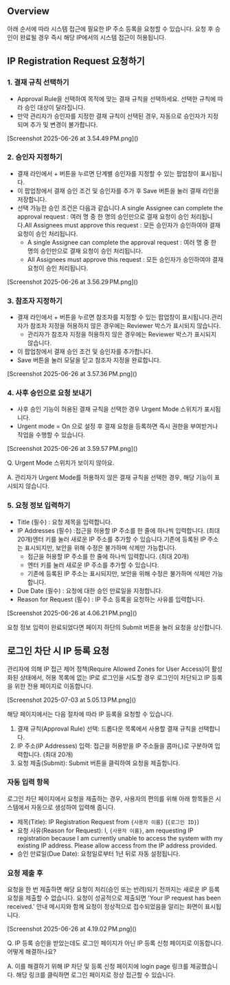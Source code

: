## Overview
아래 순서에 따라 시스템 접근에 필요한 IP 주소 등록을 요청할 수 있습니다. 요청 후 승인이 완료될 경우 즉시 해당 IP에서의 시스템 접근이 허용됩니다.

## IP Registration Request 요청하기
### 1. 결재 규칙 선택하기
* Approval Rule을 선택하여 목적에 맞는 결재 규칙을 선택하세요. 선택한 규칙에 따라 승인 대상이 달라집니다.
* 만약 관리자가 승인자를 지정한 결재 규칙이 선택된 경우, 자동으로 승인자가 지정되며 추가 및 변경이 불가합니다.

<p align="center">
<div>[Screenshot 2025-06-26 at 3.54.49 PM.png]()</div>
</p>

### 2. 승인자 지정하기
* 결재 라인에서 + 버튼을 누르면 단계별 승인자를 지정할 수 있는 팝업창이 표시됩니다.
* 이 팝업창에서 결재 승인 조건 및 승인자를 추가 후 Save 버튼을 눌러 결재 라인을 저장합니다.
* 선택 가능한 승인 조건은 다음과 같습니다.A single Assignee can complete the approval request : 여러 명 중 한 명의 승인만으로 결재 요청이 승인 처리됩니다.All Assignees must approve this request : 모든 승인자가 승인하여야 결재 요청이 승인 처리됩니다.
  * A single Assignee can complete the approval request : 여러 명 중 한 명의 승인만으로 결재 요청이 승인 처리됩니다.
  * All Assignees must approve this request : 모든 승인자가 승인하여야 결재 요청이 승인 처리됩니다.

<p align="center">
<div>[Screenshot 2025-06-26 at 3.56.29 PM.png]()</div>
</p>

### 3. 참조자 지정하기
* 결재 라인에서 + 버튼을 누르면 참조자를 지정할 수 있는 팝업창이 표시됩니다.관리자가 참조자 지정을 허용하지 않은 경우에는 Reviewer 박스가 표시되지 않습니다.
  * 관리자가 참조자 지정을 허용하지 않은 경우에는 Reviewer 박스가 표시되지 않습니다.
* 이 팝업창에서 결재 승인 조건 및 승인자를 추가합니다.
* Save 버튼을 눌러 모달을 닫고 참조자 지정을 완료합니다.

<p align="center">
<div>[Screenshot 2025-06-26 at 3.57.36 PM.png]()</div>
</p>

### 4. 사후 승인으로 요청 보내기
* 사후 승인 기능이 허용된 결재 규칙을 선택한 경우 Urgent Mode 스위치가 표시됩니다.
* Urgent mode = On 으로 설정 후 결재 요청을 등록하면 즉시 권한을 부여받거나 작업을 수행할 수 있습니다.

<p align="center">
<div>[Screenshot 2025-06-26 at 3.59.57 PM.png]()</div>
</p>

Q. Urgent Mode 스위치가 보이지 않아요.

A. 관리자가 Urgent Mode를 허용하지 않은 결재 규칙을 선택한 경우, 해당 기능이 표시되지 않습니다.

### 5. 요청 정보 입력하기
* Title (필수) : 요청 제목을 입력합니다.
* IP Addresses (필수) :접근을 허용할 IP 주소를 한 줄에 하나씩 입력합니다. (최대 20개)엔터 키를 눌러 새로운 IP 주소를 추가할 수 있습니다.기존에 등록된 IP 주소는 표시되지만, 보안을 위해 수정은 불가하며 삭제만 가능합니다.
  * 접근을 허용할 IP 주소를 한 줄에 하나씩 입력합니다. (최대 20개)
  * 엔터 키를 눌러 새로운 IP 주소를 추가할 수 있습니다.
  * 기존에 등록된 IP 주소는 표시되지만, 보안을 위해 수정은 불가하며 삭제만 가능합니다.
* Due Date (필수) : 요청에 대한 승인 만료일을 지정합니다.
* Reason for Request (필수) : IP 주소 등록을 요청하는 사유를 입력합니다.

<p align="center">
<div>[Screenshot 2025-06-26 at 4.06.21 PM.png]()</div>
</p>

요청 정보 입력이 완료되었다면 페이지 하단의 Submit 버튼을 눌러 요청을 상신합니다.

## 로그인 차단 시 IP 등록 요청
관리자에 의해 IP 접근 제어 정책(Require Allowed Zones for User Access)이 활성화된 상태에서, 허용 목록에 없는 IP로 로그인을 시도할 경우 로그인이 차단되고 IP 등록을 위한 전용 페이지로 이동합니다.

<p align="center">
<div>[Screenshot 2025-07-03 at 5.05.13 PM.png]()</div>
</p>

해당 페이지에서는 다음 절차에 따라 IP 등록을 요청할 수 있습니다.

1. 결재 규칙(Approval Rule) 선택: 드롭다운 목록에서 사용할 결재 규칙을 선택합니다.
2. IP 주소(IP Addresses) 입력: 접근을 허용받을 IP 주소들을 콤마(,)로 구분하여 입력합니다. (최대 20개)
3. 요청 제출(Submit): Submit 버튼을 클릭하여 요청을 제출합니다.

### 자동 입력 항목
로그인 차단 페이지에서 요청을 제출하는 경우, 사용자의 편의를 위해 아래 항목들은 시스템에서 자동으로 생성하여 입력해 줍니다.

* 제목(Title): IP Registration Request from `{사용자 이름}` (`{로그인 ID}`)
* 요청 사유(Reason for Request): I, `{사용자 이름}`, am requesting IP registration because I am currently unable to access the system with my existing IP address. Please allow access from the IP address provided.
* 승인 만료일(Due Date): 요청일로부터 1년 뒤로 자동 설정됩니다.

### 요청 제출 후
요청을 한 번 제출하면 해당 요청이 처리(승인 또는 반려)되기 전까지는 새로운 IP 등록 요청을 제출할 수 없습니다. 요청이 성공적으로 제출되면 'Your IP request has been received.' 안내 메시지와 함께 요청이 정상적으로 접수되었음을 알리는 화면이 표시됩니다.

<p align="center">
<div>[Screenshot 2025-06-26 at 4.19.02 PM.png]()</div>
</p>

Q. IP 등록 승인을 받았는데도 로그인 페이지가 아닌 IP 등록 신청 페이지로 이동합니다. 어떻게 해결하나요?

A. 이를 해결하기 위해 IP 차단 및 등록 신청 페이지에 login page 링크를 제공했습니다. 해당 링크를 클릭하면 로그인 페이지로 정상 접근할 수 있습니다.
